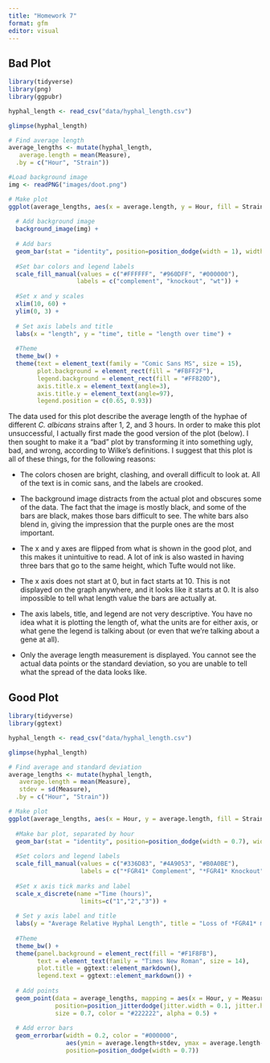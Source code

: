 ```yaml
---
title: "Homework 7"
format: gfm
editor: visual
---
```


## Bad Plot

```r
library(tidyverse)
library(png)
library(ggpubr)

hyphal_length <- read_csv("data/hyphal_length.csv")

glimpse(hyphal_length)

# Find average length
average_lengths <- mutate(hyphal_length,
   average.length = mean(Measure),
  .by = c("Hour", "Strain"))

#Load background image
img <- readPNG("images/doot.png")

# Make plot
ggplot(average_lengths, aes(x = average.length, y = Hour, fill = Strain)) +
  
  # Add background image
  background_image(img) +
  
  # Add bars
  geom_bar(stat = "identity", position=position_dodge(width = 1), width = 0.9, color = "#222222") +
  
  #Set bar colors and legend labels
  scale_fill_manual(values = c("#FFFFFF", "#960DFF", "#000000"),
                   labels = c("complement", "knockout", "wt")) +
  
  #Set x and y scales
  xlim(10, 60) +
  ylim(0, 3) +
  
  # Set axis labels and title
  labs(x = "length", y = "time", title = "length over time") + 
  
  #Theme
  theme_bw() + 
  theme(text = element_text(family = "Comic Sans MS", size = 15),
        plot.background = element_rect(fill = "#FBFF2F"), 
        legend.background = element_rect(fill = "#FF820D"), 
        axis.title.x = element_text(angle=3),
        axis.title.y = element_text(angle=97),
        legend.position = c(0.65, 0.93))
```

The data used for this plot describe the average length of the hyphae of different *C. albicans* strains after 1, 2, and 3 hours. In order to make this plot unsuccessful, I actually first made the good version of the plot (below). I then sought to make it a "bad" plot by transforming it into something ugly, bad, and wrong, according to Wilke's definitions. I suggest that this plot is all of these things, for the following reasons:

-   The colors chosen are bright, clashing, and overall difficult to look at. All of the text is in comic sans, and the labels are crooked.

-   The background image distracts from the actual plot and obscures some of the data. The fact that the image is mostly black, and some of the bars are black, makes those bars difficult to see. The white bars also blend in, giving the impression that the purple ones are the most important.

-   The x and y axes are flipped from what is shown in the good plot, and this makes it unintuitive to read. A lot of ink is also wasted in having three bars that go to the same height, which Tufte would not like.

-   The x axis does not start at 0, but in fact starts at 10. This is not displayed on the graph anywhere, and it looks like it starts at 0. It is also impossible to tell what length value the bars are actually at.

-   The axis labels, title, and legend are not very descriptive. You have no idea what it is plotting the length of, what the units are for either axis, or what gene the legend is talking about (or even that we're talking about a gene at all).

-   Only the average length measurement is displayed. You cannot see the actual data points or the standard deviation, so you are unable to tell what the spread of the data looks like.

## Good Plot

```r
library(tidyverse)
library(ggtext)

hyphal_length <- read_csv("data/hyphal_length.csv")

glimpse(hyphal_length)

# Find average and standard deviation
average_lengths <- mutate(hyphal_length,
   average.length = mean(Measure),
   stdev = sd(Measure),
  .by = c("Hour", "Strain"))

# Make plot
ggplot(average_lengths, aes(x = Hour, y = average.length, fill = Strain)) +
  
  #Make bar plot, separated by hour
  geom_bar(stat = "identity", position=position_dodge(width = 0.7), width = 0.6, color = "#777777") +
  
  #Set colors and legend labels
  scale_fill_manual(values = c("#336D83", "#4A9053", "#B0A0BE"),
                    labels = c("*FGR41* Complement", "*FGR41* Knockout", "Wild Type")) +
  
  #Set x axis tick marks and label
  scale_x_discrete(name ="Time (hours)", 
                    limits=c("1","2","3")) +
  
  # Set y axis label and title
  labs(y = "Average Relative Hyphal Length", title = "Loss of *FGR41* modestly delays hyphal development in vitro") + 
  
  #Theme
  theme_bw() + 
  theme(panel.background = element_rect(fill = "#F1F8FB"), 
        text = element_text(family = "Times New Roman", size = 14), 
        plot.title = ggtext::element_markdown(), 
        legend.text = ggtext::element_markdown()) +
  
  # Add points
  geom_point(data = average_lengths, mapping = aes(x = Hour, y = Measure),
             position=position_jitterdodge(jitter.width = 0.1, jitter.height = 0, dodge.width = 0.7), 
             size = 0.7, color = "#222222", alpha = 0.5) +
  
  # Add error bars
  geom_errorbar(width = 0.2, color = "#000000", 
                aes(ymin = average.length+stdev, ymax = average.length-stdev),
                position=position_dodge(width = 0.7))
```
